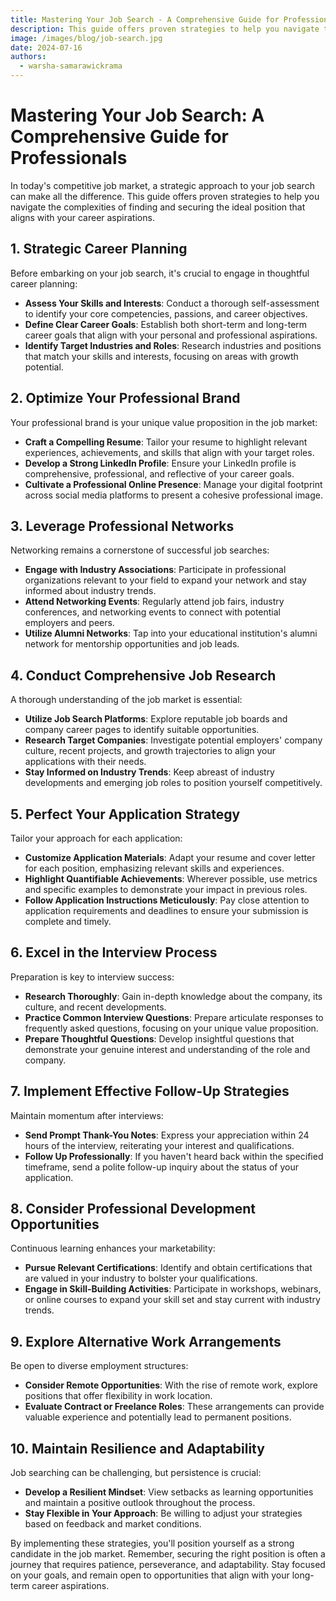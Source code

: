 ```yaml
---
title: Mastering Your Job Search - A Comprehensive Guide for Professionals
description: This guide offers proven strategies to help you navigate the complexities of finding and securing the ideal position that aligns with your career aspirations
image: /images/blog/job-search.jpg
date: 2024-07-16
authors: 
  - warsha-samarawickrama
---
```


# Mastering Your Job Search: A Comprehensive Guide for Professionals

In today's competitive job market, a strategic approach to your job search can make all the difference. This guide offers proven strategies to help you navigate the complexities of finding and securing the ideal position that aligns with your career aspirations.

## 1. Strategic Career Planning

Before embarking on your job search, it's crucial to engage in thoughtful career planning:

- **Assess Your Skills and Interests**: Conduct a thorough self-assessment to identify your core competencies, passions, and career objectives.
- **Define Clear Career Goals**: Establish both short-term and long-term career goals that align with your personal and professional aspirations.
- **Identify Target Industries and Roles**: Research industries and positions that match your skills and interests, focusing on areas with growth potential.

## 2. Optimize Your Professional Brand

Your professional brand is your unique value proposition in the job market:

- **Craft a Compelling Resume**: Tailor your resume to highlight relevant experiences, achievements, and skills that align with your target roles.
- **Develop a Strong LinkedIn Profile**: Ensure your LinkedIn profile is comprehensive, professional, and reflective of your career goals.
- **Cultivate a Professional Online Presence**: Manage your digital footprint across social media platforms to present a cohesive professional image.

## 3. Leverage Professional Networks

Networking remains a cornerstone of successful job searches:

- **Engage with Industry Associations**: Participate in professional organizations relevant to your field to expand your network and stay informed about industry trends.
- **Attend Networking Events**: Regularly attend job fairs, industry conferences, and networking events to connect with potential employers and peers.
- **Utilize Alumni Networks**: Tap into your educational institution's alumni network for mentorship opportunities and job leads.

## 4. Conduct Comprehensive Job Research

A thorough understanding of the job market is essential:

- **Utilize Job Search Platforms**: Explore reputable job boards and company career pages to identify suitable opportunities.
- **Research Target Companies**: Investigate potential employers' company culture, recent projects, and growth trajectories to align your applications with their needs.
- **Stay Informed on Industry Trends**: Keep abreast of industry developments and emerging job roles to position yourself competitively.

## 5. Perfect Your Application Strategy

Tailor your approach for each application:

- **Customize Application Materials**: Adapt your resume and cover letter for each position, emphasizing relevant skills and experiences.
- **Highlight Quantifiable Achievements**: Wherever possible, use metrics and specific examples to demonstrate your impact in previous roles.
- **Follow Application Instructions Meticulously**: Pay close attention to application requirements and deadlines to ensure your submission is complete and timely.

## 6. Excel in the Interview Process

Preparation is key to interview success:

- **Research Thoroughly**: Gain in-depth knowledge about the company, its culture, and recent developments.
- **Practice Common Interview Questions**: Prepare articulate responses to frequently asked questions, focusing on your unique value proposition.
- **Prepare Thoughtful Questions**: Develop insightful questions that demonstrate your genuine interest and understanding of the role and company.

## 7. Implement Effective Follow-Up Strategies

Maintain momentum after interviews:

- **Send Prompt Thank-You Notes**: Express your appreciation within 24 hours of the interview, reiterating your interest and qualifications.
- **Follow Up Professionally**: If you haven't heard back within the specified timeframe, send a polite follow-up inquiry about the status of your application.

## 8. Consider Professional Development Opportunities

Continuous learning enhances your marketability:

- **Pursue Relevant Certifications**: Identify and obtain certifications that are valued in your industry to bolster your qualifications.
- **Engage in Skill-Building Activities**: Participate in workshops, webinars, or online courses to expand your skill set and stay current with industry trends.

## 9. Explore Alternative Work Arrangements

Be open to diverse employment structures:

- **Consider Remote Opportunities**: With the rise of remote work, explore positions that offer flexibility in work location.
- **Evaluate Contract or Freelance Roles**: These arrangements can provide valuable experience and potentially lead to permanent positions.

## 10. Maintain Resilience and Adaptability

Job searching can be challenging, but persistence is crucial:

- **Develop a Resilient Mindset**: View setbacks as learning opportunities and maintain a positive outlook throughout the process.
- **Stay Flexible in Your Approach**: Be willing to adjust your strategies based on feedback and market conditions.

By implementing these strategies, you'll position yourself as a strong candidate in the job market. Remember, securing the right position is often a journey that requires patience, perseverance, and adaptability. Stay focused on your goals, and remain open to opportunities that align with your long-term career aspirations.